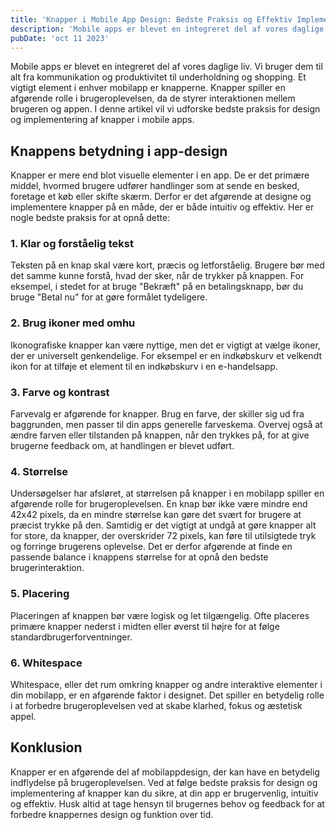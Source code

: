 ```yaml
---
title: 'Knapper i Mobile App Design: Bedste Praksis og Effektiv Implementering'
description: 'Mobile apps er blevet en integreret del af vores daglige liv. Vi bruger dem til alt fra kommunikation og produktivitet til underholdning og shopping.'
pubDate: 'oct 11 2023'
---
```


Mobile apps er blevet en integreret del af vores daglige liv. Vi bruger dem til alt fra kommunikation og produktivitet til underholdning og shopping. Et vigtigt element i enhver mobilapp er knapperne. Knapper spiller en afgørende rolle i brugeroplevelsen, da de styrer interaktionen mellem brugeren og appen. I denne artikel vil vi udforske bedste praksis for design og implementering af knapper i mobile apps.

## Knappens betydning i app-design

Knapper er mere end blot visuelle elementer i en app. De er det primære middel, hvormed brugere udfører handlinger som at sende en besked, foretage et køb eller skifte skærm. Derfor er det afgørende at designe og implementere knapper på en måde, der er både intuitiv og effektiv. Her er nogle bedste praksis for at opnå dette:

### 1. Klar og forståelig tekst
Teksten på en knap skal være kort, præcis og letforståelig. Brugere bør med det samme kunne forstå, hvad der sker, når de trykker på knappen. For eksempel, i stedet for at bruge "Bekræft" på en betalingsknapp, bør du bruge "Betal nu" for at gøre formålet tydeligere.

### 2. Brug ikoner med omhu
Ikonografiske knapper kan være nyttige, men det er vigtigt at vælge ikoner, der er universelt genkendelige. For eksempel er en indkøbskurv et velkendt ikon for at tilføje et element til en indkøbskurv i en e-handelsapp.

### 3. Farve og kontrast
Farvevalg er afgørende for knapper. Brug en farve, der skiller sig ud fra baggrunden, men passer til din apps generelle farveskema. Overvej også at ændre farven eller tilstanden på knappen, når den trykkes på, for at give brugerne feedback om, at handlingen er blevet udført.

### 4. Størrelse
Undersøgelser har afsløret, at størrelsen på knapper i en mobilapp spiller en afgørende rolle for brugeroplevelsen. En knap bør ikke være mindre end 42x42 pixels, da en mindre størrelse kan gøre det svært for brugere at præcist trykke på den. Samtidig er det vigtigt at undgå at gøre knapper alt for store, da knapper, der overskrider 72 pixels, kan føre til utilsigtede tryk og forringe brugerens oplevelse. Det er derfor afgørende at finde en passende balance i knappens størrelse for at opnå den bedste brugerinteraktion.

### 5. Placering
Placeringen af knappen bør være logisk og let tilgængelig. Ofte placeres primære knapper nederst i midten eller øverst til højre for at følge standardbrugerforventninger.

### 6. Whitespace
Whitespace, eller det rum omkring knapper og andre interaktive elementer i din mobilapp, er en afgørende faktor i designet. Det spiller en betydelig rolle i at forbedre brugeroplevelsen ved at skabe klarhed, fokus og æstetisk appel.

## Konklusion
Knapper er en afgørende del af mobilappdesign, der kan have en betydelig indflydelse på brugeroplevelsen. Ved at følge bedste praksis for design og implementering af knapper kan du sikre, at din app er brugervenlig, intuitiv og effektiv. Husk altid at tage hensyn til brugernes behov og feedback for at forbedre knappernes design og funktion over tid.